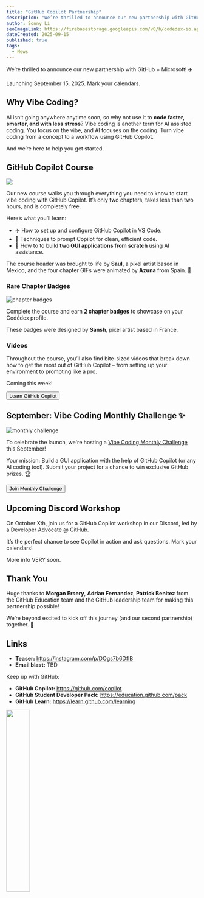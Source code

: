 ```yaml
---
title: "GitHub Copilot Partnership"
description: "We’re thrilled to announce our new partnership with GitHub + Microsoft! ✈️ A brand new GitHub Copilot course, September Vibe Coding Monthly Challenge, and an upcoming Discord workshop."
author: Sonny Li
seoImageLink: https://firebasestorage.googleapis.com/v0/b/codedex-io.appspot.com/o/blogs%2Fgithub-copilot-partnership%2Fbanner.gif?alt=media&token=0230fb79-8aa8-45d5-8c5d-30760aa0ac66
dateCreated: 2025-09-15
published: true
tags:
  - News
---
```


We’re thrilled to announce our new partnership with GitHub + Microsoft! ✈️

Launching September 15, 2025. Mark your calendars.

## Why Vibe Coding?

AI isn’t going anywhere anytime soon, so why not use it to **code faster, smarter, and with less stress**? Vibe coding is another term for AI assisted coding. You focus on the vibe, and AI focuses on the coding. Turn vibe coding from a concept to a workflow using GitHub Copilot.

And we’re here to help you get started.

## GitHub Copilot Course

![](https://i.imgur.com/O5cje6V.png)

Our new course walks you through everything you need to know to start vibe coding with GitHub Copilot. It’s only two chapters, takes less than two hours, and is completely free.

Here’s what you’ll learn:

- ✈️ How to set up and configure GitHub Copilot in VS Code.
- 📝 Techniques to prompt Copilot for clean, efficient code.
- 🚀 How to to build **two GUI applications from scratch** using AI assistance.

The course header was brought to life by **Saul**, a pixel artist based in Mexico, and the four chapter GIFs were animated by **Azuna** from Spain. 👾

### Rare Chapter Badges

![chapter badges](https://i.imgur.com/MFHHDPm.gif)

Complete the course and earn **2 chapter badges** to showcase on your Codédex profile.

These badges were designed by **Sansh**, pixel artist based in France.

### Videos

Throughout the course, you’ll also find bite-sized videos that break down how to get the most out of GitHub Copilot – from setting up your environment to prompting like a pro.

Coming this week!

<div style={{ display: "flex", justifyContent: "center", marginBottom: "1.2rem", transform: "scale(.9)" }}>
  <a href="https://codedex.io/github-copilot" style={{ all: "unset" }} target="_blank" and rel="noopener noreferrer"><Button variant="yellow">Learn GitHub Copilot</Button></a>
</div>

## September: Vibe Coding Monthly Challenge ✨

![monthly challenge](https://i.imgur.com/5YOGoQa.gif)

To celebrate the launch, we're hosting a [Vibe Coding Monthly Challenge](https://www.codedex.io/community/monthly-challenge/29PdKh6HlO830ewYtEjD) this September! 

Your mission: Build a GUI application with the help of GitHub Copilot (or any AI coding tool). Submit your project for a chance to win exclusive GitHub prizes. 🏆

<div style={{ display: "flex", justifyContent: "center", marginBottom: "1.2rem", transform: "scale(.9)" }}>
  <a href="https://www.codedex.io/community/monthly-challenge/29PdKh6HlO830ewYtEjD" style={{ all: "unset" }} target="_blank" and rel="noopener noreferrer"><Button variant="yellow">Join Monthly Challenge</Button></a>
</div>

## Upcoming Discord Workshop

On October Xth, join us for a GitHub Copilot workshop in our Discord, led by a Developer Advocate @ GitHub.

It’s the perfect chance to see Copilot in action and ask questions. Mark your calendars!

More info VERY soon. 

## Thank You

Huge thanks to **Morgan Ersery**, **Adrian Fernandez**, **Patrick Benitez** from the GitHub Education team and the GitHub leadership team for making this partnership possible! 

We’re beyond excited to kick off this journey (and our second partnership) together. 🤝

## Links

- **Teaser:** https://instagram.com/p/DOgs7b6DfIB
- **Email blast:** TBD

Keep up with GitHub:

- **GitHub Copilot:** https://github.com/copilot
- **GitHub Student Developer Pack:** ⁠https://education.github.com/pack
- **GitHub Learn:** https://learn.github.com/learning

<img src="https://i.imgur.com/iHw1LQh.gif" width="35%" />
